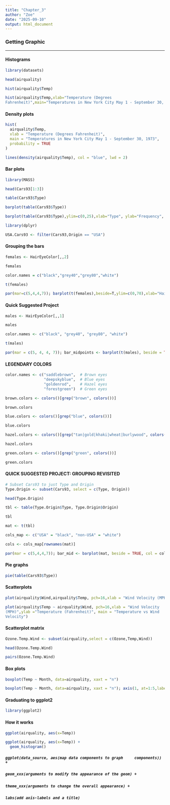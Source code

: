 ```yaml
---
title: "Chapter_3"
author: "Zoe"
date: "2025-09-10"
output: html_document
---
```


### Getting Graphic

------------------------------------------------------------------------

#### Histograms

```r
library(datasets)
```

```r
head(airquality)
```

```r
hist(airquality$Temp)
```

```r
hist(airquality$Temp,xlab="Temperature (Degrees
Fahrenheit)",main="Temperatures in New York City May 1 - September 30, 1973")
```

#### Density plots

```r
hist(
  airquality$Temp,
  xlab = "Temperature (Degrees Fahrenheit)",
  main = "Temperatures in New York City May 1 - September 30, 1973",
  probability = TRUE
)

lines(density(airquality$Temp), col = "blue", lwd = 2)
```

#### Bar plots

```r
library(MASS)
```

```r
head(Cars93[1:3])
```

```r
table(Cars93$Type)
```

```r
barplot(table(Cars93$Type))
```

```r
barplot(table(Cars93$Type),ylim=c(0,25),xlab="Type", ylab="Frequency", axis.lty="solid",space=.5)
```

```r
library(dplyr)
```

```r
USA.Cars93 <- filter(Cars93,Origin == "USA")
```

#### Grouping the bars

```r
females <- HairEyeColor[,,2]
```

```r
females
```

```r
color.names = c("black","grey40","grey80","white")
```

```r
t(females)
```

```r
par(mar=c(5,4,4,7)); barplot(t(females),beside=T,ylim=c(0,70),xlab="Hair Color",ylab="Frequency of Eye Color", col=color.names,axis.lty="solid"); legend("topright", rownames(t(females)), cex=0.8, fill=color.names, title="Eye Color", inset=c(-0.25,0), xpd=TRUE)
```

#### Quick Suggested Project

```r
males <- HairEyeColor[,,1]
```

```r
males
```

```r
color.names <- c("black", "grey40", "grey80", "white")
```

```r
t(males)
```

```r
par(mar = c(5, 4, 4, 7)); bar_midpoints <- barplot(t(males), beside = TRUE, ylim = c(0, 70), xlab = "Hair Color", ylab = "Frequency of Eye Color", col = color.names, axis.lty = "solid"); legend("topright", legend = rownames(t(males)), cex = 0.8, fill = color.names, title = "Eye Color", inset = c(-0.25, 0), xpd = TRUE)
```

#### LEGENDARY COLORS

```r
color.names <- c("saddlebrown",  # Brown eyes
                 "deepskyblue",  # Blue eyes
                 "goldenrod",    # Hazel eyes
                 "forestgreen")  # Green eyes
```

```r
brown.colors <- colors()[grep("brown", colors())]
```

```r
brown.colors
```

```r
blue.colors <- colors()[grep("blue", colors())]
```

```r
blue.colors
```

```r
hazel.colors <- colors()[grep("tan|gold|khaki|wheat|burlywood", colors())]
```

```r
hazel.colors
```

```r
green.colors <- colors()[grep("green", colors())]
```

```r
green.colors
```

#### QUICK SUGGESTED PROJECT: GROUPING REVISITED

```r
# Subset Cars93 to just Type and Origin
Type.Origin <- subset(Cars93, select = c(Type, Origin))
```

```r
head(Type.Origin)
```

```r
tbl <- table(Type.Origin$Type, Type.Origin$Origin)
```

```r
tbl
```

```r
mat <- t(tbl)
```

```r
cols_map <- c("USA" = "black", "non-USA" = "white")
```

```r
cols <- cols_map[rownames(mat)]
```

```r
par(mar = c(5,4,4,7)); bar_mid <- barplot(mat, beside = TRUE, col = cols, border = "black", ylim = c(0, max(mat) + 5), xlab = "Type", ylab = "Frequency", main = "Car Types by Origin"); legend("topright", legend = rownames(mat), fill = cols, border = "black", title = "Origin", inset = c(-0.25, 0), xpd = TRUE)

```

#### Pie graphs

```r
pie(table(Cars93$Type))
```

#### Scatterplots

```r
plot(airquality$Wind,airquality$Temp, pch=16,xlab = "Wind Velocity (MPH)", ylab ="Temperature (Fahrenheit)", main = "Temperature vs Wind Velocity")
```

```r
plot(airquality$Temp ~ airquality$Wind, pch=16,xlab = "Wind Velocity
(MPH)",ylab ="Temperature (Fahrenheit)", main = "Temperature vs Wind
Velocity")
```

#### Scatterplot matrix

```r
Ozone.Temp.Wind <- subset(airquality,select = c(Ozone,Temp,Wind))
```

```r
head(Ozone.Temp.Wind)
```

```r
pairs(Ozone.Temp.Wind)
```

#### Box plots

```r
boxplot(Temp ~ Month, data=airquality, xaxt = "n")
```

```r
boxplot(Temp ~ Month, data=airquality, xaxt = "n"); axis(1, at=1:5,labels=c("May","June","July","August", "September"))
```

#### Graduating to ggplot2

```r
library(ggplot2)
```

#### How it works

```r
ggplot(airquality, aes(x=Temp))
```

```r
ggplot(airquality, aes(x=Temp)) +
  geom_histogram()
```

##### `ggplot(data_source, aes(map data components to graph     components)) +`

##### `geom_xxx(arguments to modify the appearance of the geom) +`

##### `theme_xxx(arguments to change the overall appearance) +`

##### `labs(add axis-labels and a title)`

```r

```
